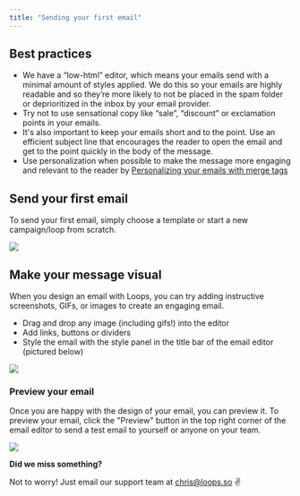 ```yaml
---
title: "Sending your first email"
---
```


## Best practices

- We have a “low-html” editor, which means your emails send with a minimal amount of styles applied. We do this so your emails are highly readable and so they’re more likely to not be placed in the spam folder or deprioritized in the inbox by your email provider.
- Try not to use sensational copy like “sale”, “discount” or exclamation points in your emails.
- It's also important to keep your emails short and to the point. Use an efficient subject line that encourages the reader to open the email and get to the point quickly in the body of the message.
- Use personalization when possible to make the message more engaging and relevant to the reader by [Personalizing your emails with merge tags ](/creating-emails/personalizing-emails)

## Send your first email

To send your first email, simply choose a template or start a new campaign/loop from scratch.

![](/images/send-first-email.png)

## Make your message visual

When you design an email with Loops, you can try adding instructive screenshots, GIFs, or images to create an engaging email.

- Drag and drop any image (including gifs!) into the editor
- Add links, buttons or dividers
- Style the email with the style panel in the title bar of the email editor (pictured below)

![](/images/message-visual.png)

### Preview your email

Once you are happy with the design of your email, you can preview it. To preview your email, click the "Preview" button in the top right corner of the email editor to send a test email to yourself or anyone on your team.

![](images/preview-email.png)

**Did we miss something?**

Not to worry! Just email our support team at chris@loops.so ✌️

